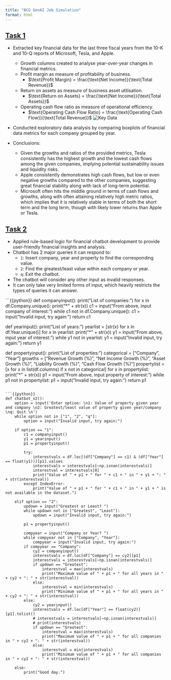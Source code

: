 ```yaml
---
title: "BCG GenAI Job Simulation"
format: html
---
```


## [Task 1](https://github.com/Nick-2003/BGC-X-GenAI/blob/master/BGC%20X%20GenAI%20Task%201/BGC%20X%20GenAI%20Task%201.ipynb)

- Extracted key financial data for the last three fiscal years from the 10-K and 10-Q reports of Microsoft, Tesla, and Apple.
  - Growth columns created to analyse year-over-year changes in financial metrics.
  - Profit margin as measure of profitability of business.
    - $\text{Profit Margin} = \frac{\text{Net Income}}{\text{Total Revenue}}$
  - Return on assets as measure of business asset utilisation.
    - $\text{Return on Assets} = \frac{\text{Net Income}}{\text{Total Assets}}$
  - Operating cash flow ratio as measure of operational efficiency.
    - $\text{Operating Cash Flow Ratio} = \frac{\text{Operating Cash Flow}}{\text{Total Revenue}}$
![Key Data](../assets/images/bcg_genai_keydata.png)

- Conducted exploratory data analysis by comparing boxplots of financial data metrics for each company grouped by year.

- Conclusions: 
  - Given the growths and ratios of the provided metrics, Tesla consistently has the highest growth and the lowest cash flows among the given companies, implying potential sustainability issues and liquidity risks. 
  - Apple consistently demonstrates high cash flows, but low or even negative growths compared to the other companies, suggesting great financial stability along with lack of long-term potential.
  - Microsoft often hits the middle ground in terms of cash flows and growths, along with often attaining relatively high metric ratios, which implies that it is relatively stable in terms of both the short term and the long term, though with likely lower returns than Apple or Tesla.

## [Task 2](https://github.com/Nick-2003/BGC-X-GenAI/blob/master/BGC%20X%20GenAI%20Task%202/BGC%20X%20GenAI%20Task%202%20(V2).ipynb)

- Applied rule-based logic for financial chatbot development to provide user-friendly financial insights and analysis.
- Chatbot has 2 major queries it can respond to:
  - `1`: Insert company, year and property to find the corresponding value.
  - `2`: Find the greatest/least value within each company or year.
  - `q`: Exit the chatbot.
- The chatbot will consider any other input as invalid responses.
- It can only take very limited forms of input, which heavily restricts the types of queries it can answer.

```{{python}}
def companyinput():
    print("List of companies:")
    for x in df.Company.unique():
        print("* " + str(x))
    c1 = input("From above, input company of interest: ")
    while c1 not in df.Company.unique(): 
        c1 = input("Invalid input, try again:")
    return c1

def yearinput(): 
    print("List of years:")
    yearlist = [str(x) for x in df.Year.unique()]
    for x in yearlist:
        print("* " + str(x))
    y1 = input("From above, input year of interest: ")
    while y1 not in yearlist: 
        y1 = input("Invalid input, try again:")
    return y1

def propertyinput(): 
    print("List of properties:")
    categorical = ["Company", "Year"]
    growths = ["Revenue Growth (%)", "Net Income Growth (%)", "Asset Growth (%)", "Liability Growth (%)", "Cash Flow Growth (%)"]
    propertylist = [x for x in list(df.columns) if x not in categorical] 
    for x in propertylist: 
        print("* " + str(x))
    p1 = input("From above, input property of interest: ")
    while p1 not in propertylist: 
        p1 = input("Invalid input, try again:")
    return p1 
```

```{{python}}
def chatbot_v2(): 
    option = input('Enter option: \n1: Value of property given year and company \n2: Greatest/least value of property given year/company \nq: Quit \n')
    while option not in ["1", "2", "q"]: 
        option = input("Invalid input, try again:")
    
    if option == "1": 
        c1 = companyinput()
        y1 = yearinput()
        p1 = propertyinput()

        try: 
            interestvals = df.loc[(df["Company"] == c1) & (df["Year"] == float(y1))][p1].values
            interestvals = interestvals[~np.isnan(interestvals)] 
            interestval = interestvals[0]
            print("Value of " + p1 + " for " + c1 + " in " + y1 + ": " + str(interestval))
        except IndexError: 
            print("Value of " + p1 + " for " + c1 + " in " + y1 + " is not available in the dataset.")
    
    elif option == "2": 
        updown = input("Greatest or Least? ")
        while updown not in ["Greatest", "Least"]: 
            updown = input("Invalid input, try again:")

        p1 = propertyinput()

        compyear = input("Company or Year? ")
        while compyear not in ["Company", "Year"]: 
            compyear = input("Invalid input, try again:")
        if compyear == "Company": 
            cy2 = companyinput()
            interestvals = df.loc[df["Company"] == cy2][p1]
            interestvals = interestvals[~np.isnan(interestvals)]
            if updown == "Greatest": 
                interestval = max(interestvals)
                print("Maximum value of " + p1 + " for all years in " + cy2 + ": " + str(interestval))
            else: 
                interestval = min(interestvals)
                print("Minimum value of " + p1 + " for all years in " + cy2 + ": " + str(interestval))
        else: 
            cy2 = yearinput()
            interestvals = df.loc[df["Year"] == float(cy2)][p1].tolist()
            # interestvals = interestvals[~np.isnan(interestvals)]
            # print(interestvals)
            if updown == "Greatest": 
                interestval = max(interestvals)
                print("Maximum value of " + p1 + " for all companies in " + cy2 + ": " + str(interestval))
            else: 
                interestval = min(interestvals)
                print("Minimum value of " + p1 + " for all companies in " + cy2 + ": " + str(interestval))
    
    else: 
        print("Good day.")
```
